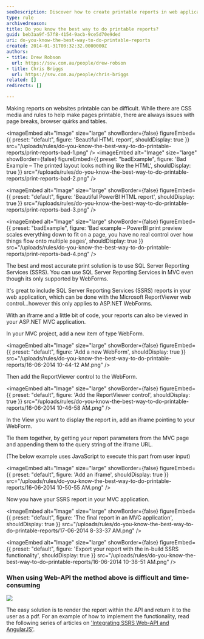 ```yaml
---
seoDescription: Discover how to create printable reports in web applications using SQL Server Reporting Services (SSRS) seamlessly in your MVC projects.
type: rule
archivedreason:
title: Do you know the best way to do printable reports?
guid: beb3aa9f-57f8-4154-9acb-9ce5d70e9ded
uri: do-you-know-the-best-way-to-do-printable-reports
created: 2014-01-31T00:32:32.0000000Z
authors:
- title: Drew Robson
  url: https://ssw.com.au/people/drew-robson
- title: Chris Briggs
  url: https://ssw.com.au/people/chris-briggs
related: []
redirects: []

---
```


Making reports on websites printable can be difficult. While there are CSS media and rules to help make pages printable, there are always issues with page breaks, browser quirks and tables.


<imageEmbed
  alt="Image"
  size="large"
  showBorder={false}
  figureEmbed={{
    preset: "default",
    figure: 'Beautiful HTML report',
    shouldDisplay: true
  }}
  src="/uploads/rules/do-you-know-the-best-way-to-do-printable-reports/print-reports-bad-1.png"
/>
<imageEmbed
  alt="Image"
  size="large"
  showBorder={false}
  figureEmbed={{
    preset: "badExample",
    figure: 'Bad Example – The printed layout looks nothing like the HTML',
    shouldDisplay: true
  }}
  src="/uploads/rules/do-you-know-the-best-way-to-do-printable-reports/print-reports-bad-2.png"
/>


<imageEmbed
  alt="Image"
  size="large"
  showBorder={false}
  figureEmbed={{
    preset: "default",
    figure: 'Beautiful PowerBI HTML report',
    shouldDisplay: true
  }}
  src="/uploads/rules/do-you-know-the-best-way-to-do-printable-reports/print-reports-bad-3.png"
/>

<imageEmbed
  alt="Image"
  size="large"
  showBorder={false}
  figureEmbed={{
    preset: "badExample",
    figure: 'Bad example – PowerBI print preview scales everything down to fit on a page, you have no real control over how things flow onto multiple pages',
    shouldDisplay: true
  }}
  src="/uploads/rules/do-you-know-the-best-way-to-do-printable-reports/print-reports-bad-4.png"
/>

The best and most accurate print solution is to use SQL Server Reporting Services (SSRS). You can use SQL Server Reporting Services in MVC even though its only supported by WebForms.

It's great to include  SQL Server Reporting Services (SSRS) reports in your web application, which can be done with the Microsoft ReportViewer web control...however this only applies to ASP.NET WebForms.

With an iframe and a little bit of code, your reports can also be viewed in your ASP.NET MVC application.

In your MVC project, add a new item of type WebForm.


<imageEmbed
  alt="Image"
  size="large"
  showBorder={false}
  figureEmbed={{
    preset: "default",
    figure: 'Add a new WebForm',
    shouldDisplay: true
  }}
  src="/uploads/rules/do-you-know-the-best-way-to-do-printable-reports/16-06-2014 10-44-12 AM.png"
/>

Then add the ReportViewer control to the WebForm.


<imageEmbed
  alt="Image"
  size="large"
  showBorder={false}
  figureEmbed={{
    preset: "default",
    figure: 'Add the ReportViewer control',
    shouldDisplay: true
  }}
  src="/uploads/rules/do-you-know-the-best-way-to-do-printable-reports/16-06-2014 10-46-58 AM.png"
/>

In the View you want to display the report in, add an iframe pointing to your WebForm.

Tie them together, by getting your report parameters from the MVC page and appending them to the query string of the iframe URL.

(The below example uses JavaScript to execute this part from user input)


<imageEmbed
  alt="Image"
  size="large"
  showBorder={false}
  figureEmbed={{
    preset: "default",
    figure: 'Add an iframe',
    shouldDisplay: true
  }}
  src="/uploads/rules/do-you-know-the-best-way-to-do-printable-reports/16-06-2014 10-50-55 AM.png"
/>

Now you have your SSRS report in your MVC application.


<imageEmbed
  alt="Image"
  size="large"
  showBorder={false}
  figureEmbed={{
    preset: "default",
    figure: 'The final report in an MVC application',
    shouldDisplay: true
  }}
  src="/uploads/rules/do-you-know-the-best-way-to-do-printable-reports/17-06-2014 8-33-37 AM.png"
/>


<imageEmbed
  alt="Image"
  size="large"
  showBorder={false}
  figureEmbed={{
    preset: "default",
    figure: 'Export your report with the in-build SSRS functionality',
    shouldDisplay: true
  }}
  src="/uploads/rules/do-you-know-the-best-way-to-do-printable-reports/16-06-2014 10-38-51 AM.png"
/>

### When using Web-API the method above is difficult and time-consuming

![](2015-04-29\_10-09-56-compressor.png)

The easy solution is to render the report within the API and return it to the user  as a pdf. For an example of how to implement the functionality, read the following series  of articles on ['Integrating SSRS Web-API and AngularJS'](http://blog.chrisbriggsy.com/the-first-step-towards-integration/).